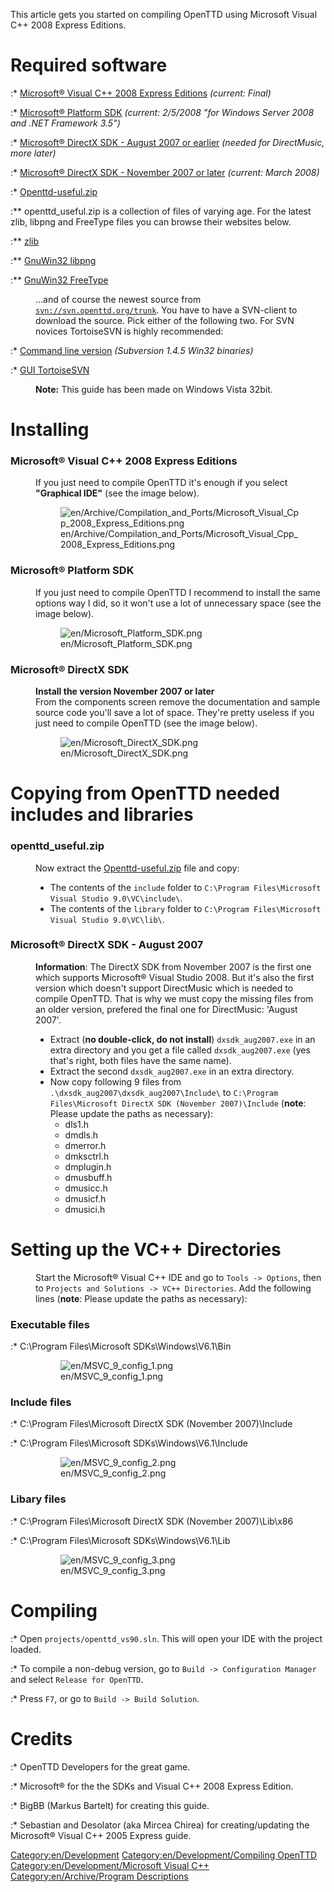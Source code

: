 This article gets you started on compiling OpenTTD using Microsoft Visual C++ 2008 Express Editions.

=Required software=
:* [http://www.microsoft.com/express/download/default.aspx Microsoft® Visual C++ 2008 Express Editions] ''(current: Final)''
:* [http://www.microsoft.com/downloads/details.aspx?familyid=E6E1C3DF-A74F-4207-8586-711EBE331CDC&displaylang=en Microsoft® Platform SDK] ''(current: 2/5/2008 "for Windows Server 2008 and .NET Framework 3.5")''
:* [http://www.microsoft.com/downloads/details.aspx?FamilyID=529f03be-1339-48c4-bd5a-8506e5acf571 Microsoft® DirectX SDK - August 2007 or earlier] ''(needed for DirectMusic, more later)''
:* [http://www.microsoft.com/downloads/details.aspx?FamilyID=572be8a6-263a-4424-a7fe-69cff1a5b180 Microsoft® DirectX SDK - November 2007 or later] ''(current: March 2008)''


:* [http://sourceforge.net/project/showfiles.php?group_id=103924&package_id=114307 Openttd-useful.zip]
:** openttd_useful.zip is a collection of files of varying age. For the latest zlib, libpng and FreeType files you can browse their websites below.
:** [http://www.zlib.net/ zlib]
:** [http://sourceforge.net/project/showfiles.php?group_id=23617&package_id=16183 GnuWin32 libpng]
:** [http://gnuwin32.sourceforge.net/downlinks/freetype.php GnuWin32 FreeType]


:...and of course the newest source from <code>svn://svn.openttd.org/trunk</code>. You have to have a SVN-client to download the source. Pick either of the following two. For SVN novices TortoiseSVN is highly recommended:

:* [http://subversion.tigris.org/servlets/ProjectDocumentList?folderID=91 Command line version] ''(Subversion 1.4.5 Win32 binaries)''
:* [http://tortoisesvn.tigris.org/download.html GUI TortoiseSVN]


:'''Note:''' This guide has been made on Windows Vista 32bit.

=Installing=

===Microsoft® Visual C++ 2008 Express Editions===
:If you just need to compile OpenTTD it's enough if you select '''"Graphical IDE"''' (see the image below).

:[[File:en/Archive/Compilation and Ports/Microsoft Visual Cpp 2008 Express Editions.png]]

===Microsoft® Platform SDK===
:If you just need to compile OpenTTD I recommend to install the same options way I did, so it won't use a lot of unnecessary space (see the image below).

:[[File:en/Microsoft Platform SDK.png]]

===Microsoft® DirectX SDK===
:'''Install the version November 2007 or later'''
:From the components screen remove the documentation and sample source code you'll save a lot of space. They're pretty useless if you just need to compile OpenTTD (see the image below).

:[[File:en/Microsoft DirectX SDK.png]]

=Copying from OpenTTD needed includes and libraries=
===openttd_useful.zip===
:Now extract the [http://sourceforge.net/project/showfiles.php?group_id=103924&package_id=114307 Openttd-useful.zip] file and copy:
:* The contents of the <code>include</code> folder to <code>C:\Program Files\Microsoft Visual Studio 9.0\VC\include\</code>.
:* The contents of the <code>library</code> folder to <code>C:\Program Files\Microsoft Visual Studio 9.0\VC\lib\</code>.

===Microsoft® DirectX SDK - August 2007===
: '''Information''': The DirectX SDK from November 2007 is the first one which supports Microsoft® Visual Studio 2008. But it's also the first version which doesn't support DirectMusic which is needed to compile OpenTTD. That is why we must copy the missing files from an older version, prefered the final one for DirectMusic: 'August 2007'.
:* Extract ('''no double-click, do not install''') <code>dxsdk_aug2007.exe</code> in an extra directory and you get a file called <code>dxsdk_aug2007.exe</code> (yes that's right, both files have the same name).
:* Extract the second <code>dxsdk_aug2007.exe</code> in an extra directory.
:* Now copy following 9 files from <code>.\dxsdk_aug2007\dxsdk_aug2007\Include\</code> to <code>C:\Program Files\Microsoft DirectX SDK (November 2007)\Include</code> ('''note''': Please update the paths as necessary):
:** dls1.h
:** dmdls.h
:** dmerror.h
:** dmksctrl.h
:** dmplugin.h
:** dmusbuff.h
:** dmusicc.h
:** dmusicf.h
:** dmusici.h

=Setting up the VC++ Directories=
:Start the Microsoft® Visual C++ IDE and go to <code>Tools -> Options</code>, then to <code>Projects and Solutions -> VC++ Directories</code>. Add the following lines ('''note''': Please update the paths as necessary):

===Executable files===
:* C:\Program Files\Microsoft SDKs\Windows\V6.1\Bin

:[[File:en/MSVC 9 config 1.png]]

===Include files===
:* C:\Program Files\Microsoft DirectX SDK (November 2007)\Include
:* C:\Program Files\Microsoft SDKs\Windows\V6.1\Include

:[[File:en/MSVC 9 config 2.png]]

===Libary files===
:* C:\Program Files\Microsoft DirectX SDK (November 2007)\Lib\x86
:* C:\Program Files\Microsoft SDKs\Windows\V6.1\Lib

:[[File:en/MSVC 9 config 3.png]]

=Compiling=
:* Open <code>projects/openttd_vs90.sln</code>. This will open your IDE with the project loaded.
:* To compile a non-debug version, go to <code>Build -> Configuration Manager</code> and select <code>Release for OpenTTD</code>.
:* Press <code>F7</code>, or go to <code>Build -> Build Solution</code>.

=Credits=

:* OpenTTD Developers for the great game.
:* Microsoft® for the the SDKs and Visual C++ 2008 Express Edition.
:* BigBB (Markus Bartelt) for creating this guide.
:* Sebastian and Desolator (aka Mircea Chirea) for creating/updating the Microsoft® Visual C++ 2005 Express guide.

[[Category:en/Development]]
[[Category:en/Development/Compiling OpenTTD]]
[[Category:en/Development/Microsoft Visual C++]]
[[Category:en/Archive/Program Descriptions]]